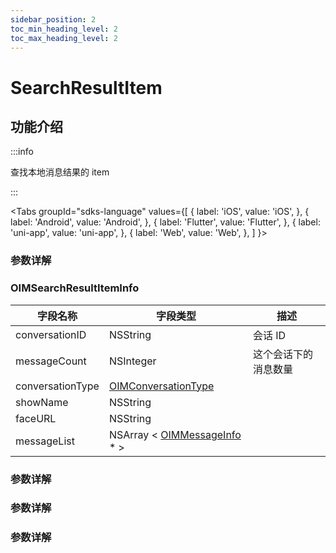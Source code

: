 ```yaml
---
sidebar_position: 2
toc_min_heading_level: 2
toc_max_heading_level: 2
---
```


# SearchResultItem

## 功能介绍

:::info

查找本地消息结果的 item

:::

<Tabs
groupId="sdks-language"
values={[
{ label: 'iOS', value: 'iOS', },
{ label: 'Android', value: 'Android', },
{ label: 'Flutter', value: 'Flutter', },
{ label: 'uni-app', value: 'uni-app', },
{ label: 'Web', value: 'Web', },
]
}>

<TabItem value="Flutter">

### 参数详解

</TabItem>

<TabItem value="iOS">

### OIMSearchResultItemInfo

| 字段名称         | 字段类型                                                                 | 描述                 |
| ---------------- | ------------------------------------------------------------------------ | -------------------- |
| conversationID   | NSString                                                                 | 会话 ID              |
| messageCount     | NSInteger                                                                | 这个会话下的消息数量 |
| conversationType | [OIMConversationType](docs/sdks/Enum/ConversationType.mdx)               |                      |
| showName         | NSString                                                                 |                      |
| faceURL          | NSString                                                                 |                      |
| messageList      | NSArray < [OIMMessageInfo](docs/sdks/Class/Message/MessageInfo.mdx) \* > |                      |

</TabItem>

<TabItem value="Android">

### 参数详解

</TabItem>

<TabItem value="Web">

### 参数详解

</TabItem>

<TabItem value="uni-app">

### 参数详解

</TabItem>

</Tabs>
